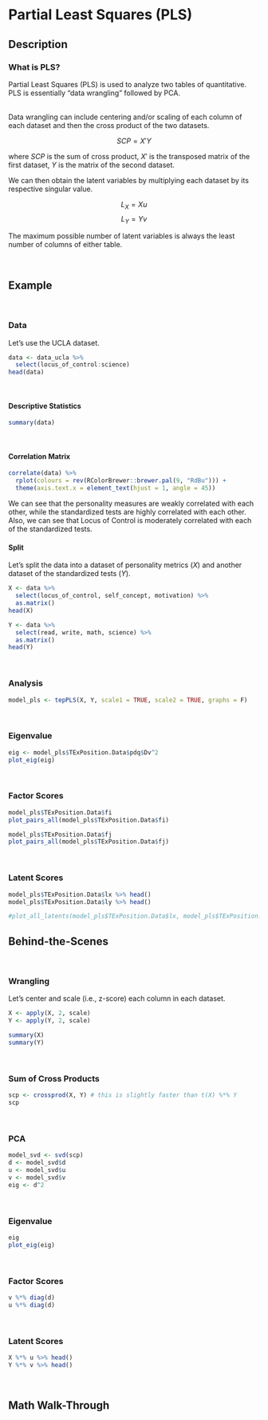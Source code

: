 # Partial Least Squares (PLS)

## Description

### What is PLS?

Partial Least Squares (PLS) is used to analyze two tables of quantitative. PLS is essentially "data wrangling" followed by PCA. 

<br>
Data wrangling can include centering and/or scaling of each column of each dataset and then the cross product of the two datasets. 

$$SCP = X'Y$$

where $SCP$ is the sum of cross product, $X'$ is the transposed matrix of the first dataset, $Y$ is the matrix of the second dataset.

We can then obtain the latent variables by multiplying each dataset by its respective singular value.

$$ L_X = Xu $$
$$ L_Y = Yv $$

The maximum possible number of latent variables is always the least number of columns of either table.

<br>

## Example

<br>

### Data

Let's use the UCLA dataset.

```r
data <- data_ucla %>%
  select(locus_of_control:science)
head(data)
```

<br>

#### Descriptive Statistics
```r
summary(data)
```

<br>

#### Correlation Matrix
```r
correlate(data) %>%
  rplot(colours = rev(RColorBrewer::brewer.pal(9, "RdBu"))) +
  theme(axis.text.x = element_text(hjust = 1, angle = 45))
```

We can see that the personality measures are weakly correlated with each other, while the standardized tests are highly correlated with each other. Also, we can see that Locus of Control is moderately correlated with each of the standardized tests. 

#### Split

Let's split the data into a dataset of personality metrics ($X$) and another dataset of the standardized tests ($Y$).

```r
X <- data %>% 
  select(locus_of_control, self_concept, motivation) %>% 
  as.matrix()
head(X)

Y <- data %>% 
  select(read, write, math, science) %>% 
  as.matrix()
head(Y)
```

<br>

### Analysis

```r
model_pls <- tepPLS(X, Y, scale1 = TRUE, scale2 = TRUE, graphs = F)
```

<br>

### Eigenvalue

```r
eig <- model_pls$TExPosition.Data$pdq$Dv^2
plot_eig(eig)
```

<br>

### Factor Scores
```r
model_pls$TExPosition.Data$fi
plot_pairs_all(model_pls$TExPosition.Data$fi)

model_pls$TExPosition.Data$fj
plot_pairs_all(model_pls$TExPosition.Data$fj)
```

<br>

### Latent Scores
```r
model_pls$TExPosition.Data$lx %>% head()
model_pls$TExPosition.Data$ly %>% head()

#plot_all_latents(model_pls$TExPosition.Data$lx, model_pls$TExPosition.Data$ly)
```

## Behind-the-Scenes

<br>

### Wrangling
Let's center and scale (i.e., z-score) each column in each dataset.

```r
X <- apply(X, 2, scale)
Y <- apply(Y, 2, scale)

summary(X)
summary(Y)
```

<br>

### Sum of Cross Products
```r
scp <- crossprod(X, Y) # this is slightly faster than t(X) %*% Y
scp
```

<br>

### PCA
```r
model_svd <- svd(scp)
d <- model_svd$d
u <- model_svd$u
v <- model_svd$v
eig <- d^2
```

<br>

### Eigenvalue
```r
eig
plot_eig(eig)
```

<br>

### Factor Scores
```r
v %*% diag(d)
u %*% diag(d)
```

<br>

### Latent Scores
```r
X %*% u %>% head()
Y %*% v %>% head()
```

<br>

## Math Walk-Through
